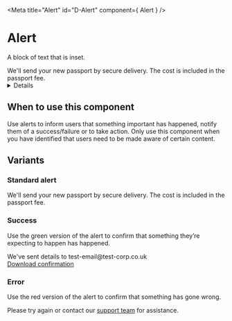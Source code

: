 
<Meta title="Alert" id="D-Alert" component={ Alert } />

# Alert

A block of text that is inset.

<Canvas>
  <Story name="Default">
    <Alert heading="New passport">
      We'll send your new passport by secure delivery. The cost is included in the passport fee.
    </Alert>
  </Story>
</Canvas>

<Details summary="Properties" className="no-indent">
  <Props of={ Alert } />
</Details>

## When to use this component

Use alerts to inform users that something important has happened, notify them of a success/failure or to take action.
Only use this component when you have identified that users need to be made aware of certain content.

## Variants

### Standard alert

<Canvas>
  <Story name="Standard">
    <Alert heading="New passport">
      We'll send your new passport by secure delivery. The cost is included in the passport fee.
    </Alert>
  </Story>
</Canvas>

### Success

Use the green version of the alert to confirm that something they’re expecting to happen has happened.

<Canvas>
  <Story name="Success">
    <Alert heading="Payment successful" classModifiers="success">
      We've sent details to test-email@test-corp.co.uk<br /><a href="#">Download confirmation</a>
    </Alert>
  </Story>
</Canvas>

### Error

Use the red version of the alert to confirm that something has gone wrong.

<Canvas>
  <Story name="Error">
    <Alert heading="Payment unsuccessful" classModifiers="error">
      Please try again or contact our <a href="#">support team</a> for assistance.
    </Alert>
  </Story>
</Canvas>
